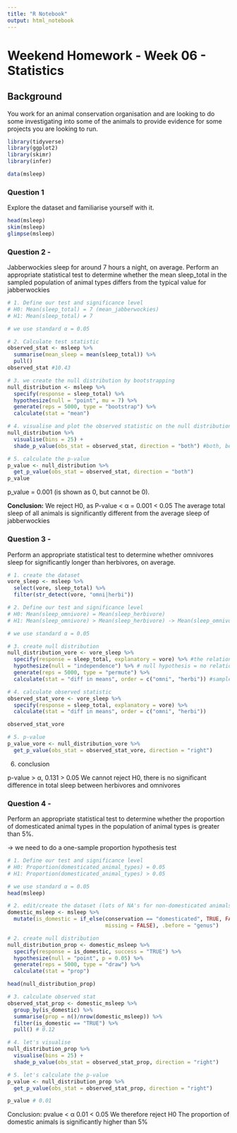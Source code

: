 ```yaml
---
title: "R Notebook"
output: html_notebook
---
```


# Weekend Homework - Week 06 - Statistics

## Background
You work for an animal conservation organisation and are looking to do some 
investigating into some of the animals to provide evidence for some projects you 
are looking to run.

```r
library(tidyverse)
library(ggplot2)
library(skimr)
library(infer)

data(msleep)
```

### Question 1
Explore the dataset and familiarise yourself with it.

```r
head(msleep)
skim(msleep)
glimpse(msleep)
```

### Question 2 - 
Jabberwockies sleep for around 7 hours a night, on average. Perform an appropriate 
statistical test to determine whether the mean sleep_total in the sampled population 
of animal types differs from the typical value for jabberwockies

```r
# 1. Define our test and significance level
# H0: Mean(sleep_total) = 7 (mean_jabberwockies)
# H1: Mean(sleep_total) ≠ 7

# we use standard α = 0.05

# 2. Calculate test statistic
observed_stat <- msleep %>% 
  summarise(mean_sleep = mean(sleep_total)) %>% 
  pull()
observed_stat #10.43

# 3. we create the null distribution by bootstrapping
null_distribution <- msleep %>% 
  specify(response = sleep_total) %>% 
  hypothesize(null = "point", mu = 7) %>% 
  generate(reps = 5000, type = "bootstrap") %>% 
  calculate(stat = "mean")

# 4. visualise and plot the observed statistic on the null distribution
null_distribution %>% 
  visualise(bins = 25) +
  shade_p_value(obs_stat = observed_stat, direction = "both") #both, because we just want to test for significant difference
```

```r
# 5. calculate the p-value
p_value <- null_distribution %>% 
  get_p_value(obs_stat = observed_stat, direction = "both")
p_value
```
p_value = 0.001 (is shown as 0, but cannot be 0).

__Conclusion:__
We reject H0, as P-value < α = 0.001 < 0.05
The average total sleep of all animals is significantly different from the average 
sleep of jabberwockies

### Question 3 - 
Perform an appropriate statistical test to determine whether omnivores sleep for 
significantly longer than herbivores, on average.

```r
# 1. create the dataset
vore_sleep <- msleep %>% 
  select(vore, sleep_total) %>% 
  filter(str_detect(vore, "omni|herbi"))

# 2. Define our test and significance level
# H0: Mean(sleep_omnivore) = Mean(sleep_herbivore)
# H1: Mean(sleep_omnivore) > Mean(sleep_herbivore) -> Mean(sleep_omnivore) - Mean(sleep_herbivore) > 0

# we use standard α = 0.05

# 3. create null distribution
null_distribution_vore <- vore_sleep %>% 
  specify(response = sleep_total, explanatory = vore) %>% #the relationship between length and species we test
  hypothesize(null = "independence") %>% # null hypothesis = no relationship
  generate(reps = 5000, type = "permute") %>% 
  calculate(stat = "diff in means", order = c("omni", "herbi")) #sample stat is mean(omni)-mean(herbi)

# 4. calculate observed statistic
observed_stat_vore <- vore_sleep %>% 
  specify(response = sleep_total, explanatory = vore) %>% 
  calculate(stat = "diff in means", order = c("omni", "herbi"))

observed_stat_vore

# 5. p-value
p_value_vore <- null_distribution_vore %>% 
  get_p_value(obs_stat = observed_stat_vore, direction = "right")

```
6. conclusion

p-value > α, 0.131 > 0.05
We cannot reject H0, there is no significant difference in total sleep between 
herbivores and omnivores

### Question 4 - 
Perform an appropriate statistical test to determine whether the proportion of 
domesticated animal types in the population of animal types is greater than 5%. 

-> we need to do a one-sample proportion hypothesis test

```r
# 1. Define our test and significance level
# H0: Proportion(domesticated_animal_types) = 0.05
# H1: Proportion(domesticated_animal_types) > 0.05

# we use standard α = 0.05
head(msleep)

# 2. edit/create the dataset (lots of NA's for non-domesticated animals)
domestic_msleep <- msleep %>% 
  mutate(is_domestic = if_else(conservation == "domesticated", TRUE, FALSE, 
                               missing = FALSE), .before = "genus")

# 2. create null distribution
null_distribution_prop <- domestic_msleep %>% 
  specify(response = is_domestic, success = "TRUE") %>% 
  hypothesize(null = "point", p = 0.05) %>% 
  generate(reps = 5000, type = "draw") %>% 
  calculate(stat = "prop")

head(null_distribution_prop)

# 3. calculate observed stat
observed_stat_prop <- domestic_msleep %>% 
  group_by(is_domestic) %>% 
  summarise(prop = n()/nrow(domestic_msleep)) %>% 
  filter(is_domestic == "TRUE") %>% 
  pull() # 0.12

# 4. let's visualise
null_distribution_prop %>% 
  visualise(bins = 25) +
  shade_p_value(obs_stat = observed_stat_prop, direction = "right")

# 5. let's calculate the p-value
p_value <- null_distribution_prop %>% 
  get_p_value(obs_stat = observed_stat_prop, direction = "right")

p_value # 0.01
```
Conclusion:
pvalue < α
0.01 < 0.05
We therefore reject H0 
The proportion of domestic animals is significantly higher than 5%


